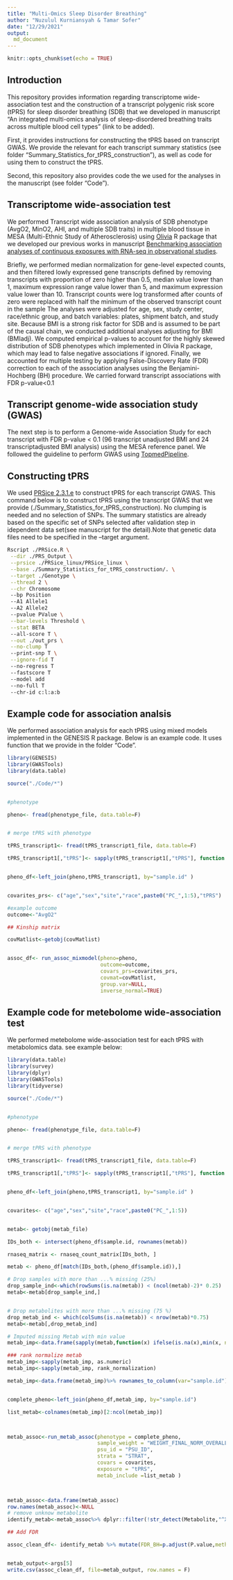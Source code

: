 ```yaml
---
title: "Multi-Omics Sleep Disorder Breathing"
author: "Nuzulul Kurniansyah & Tamar Sofer"
date: "12/29/2021"
output: 
  md_document
---
```



```r
knitr::opts_chunk$set(echo = TRUE)
```

## Introduction


This repository provides information regarding transcriptome wide-association test and the construction of a transcript polygenic risk score (tPRS) for sleep disorder breathing (SDB) that we developed in manuscript "An integrated multi-omics analysis of sleep-disordered breathing traits across multiple blood cell types" (link to be added).

First, it provides instructions for constructing the tPRS based on transcript GWAS. We provide the relevant for each transcript summary statistics (see folder “Summary_Statistics_for_tPRS_construction”), as well as code for using them to construct the tPRS.

Second, this repository also provides code the we used for the analyses in the manuscript (see folder “Code”).


## Transcriptome wide-association test

We performed Transcript wide association analysis of SDB phenotype (AvgO2, MinO2, AHI, and multiple SDB traits) in multiple blood tissue in MESA (Multi-Ethnic Study of Atherosclerosis) using [Olivia](https://github.com/nkurniansyah/Olivia "Olivia") R package that we developed our previous works in manuscript [Benchmarking association analyses of continuous exposures with RNA-seq in observational studies](https://academic.oup.com/bib/article-abstract/22/6/bbab194/6278609).

Briefly, we performed median normalization for gene-level expected counts, and then filtered lowly expressed gene transcripts defined by removing transcripts with proportion of zero higher than 0.5, median value lower than 1, maximum expression range value lower than 5, and maximum expression value lower than 10. Transcript counts were log transformed after counts of zero were replaced with half the minimum of the observed transcript count in the sample The analyses were adjusted for age, sex, study center, race/ethnic group, and batch variables: plates, shipment batch, and study site. Because BMI is a strong risk factor for SDB and is assumed to be part of the causal chain, we conducted additional analyses adjusting for BMI (BMIadj). We computed empirical p-values to account for the highly skewed distribution of SDB phenotypes which implemented in Olivia R package, which may lead to false negative associations if ignored. Finally, we accounted for multiple testing by applying False-Discovery Rate (FDR) correction to each of the association analyses using the Benjamini-Hochberg (BH) procedure.  We carried forward transcript associations with FDR p-value<0.1 



## Transcript genome-wide association study (GWAS)


The next step is to perform a Genome-wide Association Study for each transcript with FDR p-value < 0.1 (96 transcript unadjusted BMI and 24 transcriptadjusted BMI analysis) using the MESA reference panel. We followed the guideline to perform GWAS using [TopmedPipeline](https://github.com/UW-GAC/analysis_pipeline "TopmedPipeline").


## Constructing tPRS

We used [PRSice 2.3.1.e](https://www.prsice.info "PRSice 2.3.1.e") to construct tPRS for each transcript GWAS. This command below  is to construct tPRS using the transcript GWAS that we provide (./Summary_Statistics_for_tPRS_construction). No clumping is needed and no selection of SNPs. The summary statistics are already based on the specific set of SNPs selected after validation step in idependent data set(see manuscript for the detail).Note that genetic data files need to be specified in the –target argument.


```bash


Rscript ./PRSice.R \
 --dir ./PRS_Output \
 --prsice ./PRSice_linux/PRSice_linux \
 --base ./Summary_Statistics_for_tPRS_construction/. \
 --target ./Genotype \
 --thread 2 \
 --chr Chromosome 
 --bp Position 
 --A1 Allele1 
 --A2 Allele2 
 --pvalue PValue \
 --bar-levels Threshold \
 --stat BETA 
 --all-score T \
 --out ./out_prs \
 --no-clump T
 --print-snp T \
 --ignore-fid T 
 --no-regress T 
 --fastscore T 
 --model add 
 --no-full T 
 --chr-id c:l:a:b


```


## Example code for association analsis

We performed association analysis for each tPRS using mixed models implemented in the GENESIS R package. Below is an example code. It uses function that we provide in the folder "Code".

```r

library(GENESIS)
library(GWASTools)
library(data.table)

source("./Code/*")


#phenotype

pheno<- fread(phenotype_file, data.table=F)


# merge tPRS with phenotype

tPRS_transcript1<- fread(tPRS_transcript1_file, data.table=F)

tPRS_transcript1[,"tPRS"]<- sapply(tPRS_transcript1[,"tPRS"], function (x) (x-mean(x))/sd(x))


pheno_df<-left_join(pheno,tPRS_transcript1, by="sample.id" )


covarites_prs<- c("age","sex","site","race",paste0("PC_",1:5),"tPRS")

#example outcome
outcome<-"AvgO2"

## Kinship matrix

covMatlist<-getobj(covMatlist)


assoc_df<- run_assoc_mixmodel(pheno=pheno,
                              outcome=outcome,
                              covars_prs=covarites_prs, 
                              covmat=covMatlist,
                              group.var=NULL,
                              inverse_normal=TRUE)


```




## Example code for metebolome wide-association test

We performed  metebolome wide-association test for each tPRS with metabolomics data. see example below:



```r


library(data.table)
library(survey)
library(dplyr)
library(GWASTools)
library(tidyverse)

source("./Code/*")


#phenotype

pheno<- fread(phenotype_file, data.table=F)


# merge tPRS with phenotype

tPRS_transcript1<- fread(tPRS_transcript1_file, data.table=F)

tPRS_transcript1[,"tPRS"]<- sapply(tPRS_transcript1[,"tPRS"], function (x) (x-mean(x))/sd(x))


pheno_df<-left_join(pheno,tPRS_transcript1, by="sample.id" )


covarites<- c("age","sex","site","race",paste0("PC_",1:5))


metab<- getobj(metab_file)

IDs_both <- intersect(pheno_df$sample.id, rownames(metab))

rnaseq_matrix <- rnaseq_count_matrix[IDs_both, ] 

metab <- pheno_df[match(IDs_both,(pheno_df$sample.id)),]

# Drop samples with more than ...% missing (25%)
drop_sample_ind<-which(rowSums(is.na(metab)) < (ncol(metab)-2)* 0.25)
metab<-metab[drop_sample_ind,]


# Drop metabolites with more than ...% missing (75 %)
drop_metab_ind <- which(colSums(is.na(metab)) < nrow(metab)*0.75)
metab<-metab[,drop_metab_ind]

# Imputed missing Metab with min value
metab_imp<-data.frame(sapply(metab,function(x) ifelse(is.na(x),min(x, na.rm = TRUE),x)))

### rank normalize metab
metab_imp<-sapply(metab_imp, as.numeric)
metab_imp<-sapply(metab_imp, rank_normalization)

metab_imp<-data.frame(metab_imp)%>% rownames_to_column(var="sample.id")


complete_pheno<-left_join(pheno_df,metab_imp, by="sample.id")

list_metab<-colnames(metab_imp)[2:ncol(metab_imp)]



metab_assoc<-run_metab_assoc(phenotype = complete_pheno,
                             sample_weight = "WEIGHT_FINAL_NORM_OVERALL",
                             psu_id = "PSU_ID",
                             strata = "STRAT",
                             covars = covarites,
                             exposure = "tPRS",
                             metab_include =list_metab )



metab_assoc<-data.frame(metab_assoc)
row.names(metab_assoc)<-NULL
# remove unknow metabolite
identify_metab<-metab_assoc%>% dplyr::filter(!str_detect(Metabolite,"^X"))

## Add FDR

assoc_clean_df<- identify_metab %>% mutate(FDR_BH=p.adjust(P.value,method="BH"))


metab_output<-args[5]
write.csv(assoc_clean_df, file=metab_output, row.names = F)

```



